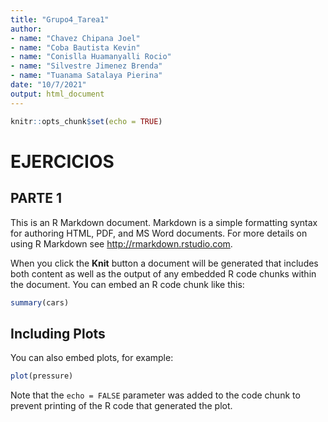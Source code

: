 ```yaml
---
title: "Grupo4_Tarea1"
author: 
- name: "Chavez Chipana Joel"
- name: "Coba Bautista Kevin"
- name: "Conislla Huamanyalli Rocio"
- name: "Silvestre Jimenez Brenda"
- name: "Tuanama Satalaya Pierina"
date: "10/7/2021"
output: html_document
---
```


```r
knitr::opts_chunk$set(echo = TRUE)
```

# EJERCICIOS

## PARTE 1

This is an R Markdown document. Markdown is a simple formatting syntax for authoring HTML, PDF, and MS Word documents. For more details on using R Markdown see <http://rmarkdown.rstudio.com>.

When you click the **Knit** button a document will be generated that includes both content as well as the output of any embedded R code chunks within the document. You can embed an R code chunk like this:

```r
summary(cars)
```

## Including Plots

You can also embed plots, for example:

```r
plot(pressure)
```

Note that the `echo = FALSE` parameter was added to the code chunk to prevent printing of the R code that generated the plot.
